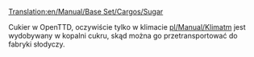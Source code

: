 [[Translation:en/Manual/Base Set/Cargos/Sugar]]

{{pl/Manual/Base Set/Cargos/Ładunek| name=Cukier
| image=en/Manual/Base Set/Industries/SugarMine.png
| produced=[[pl/Manual/Base Set/Industries/Kopalnia cukru|Kopalnia cukru]]
| accepted=[[pl/Manual/Base Set/Industries/Zakład cukierniczy|Zakład cukierniczy]]
}}

Cukier w OpenTTD, oczywiście tylko w klimacie [[pl/Manual/Klimat]]m jest wydobywany w kopalni cukru, skąd można go przetransportować do fabryki słodyczy.

{{pl/Manual/Navbox Ładunek}}